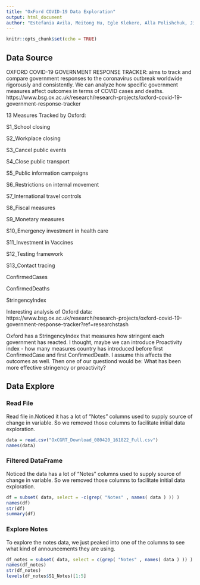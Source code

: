 ```yaml
---
title: "OxFord COVID-19 Data Exploration"
output: html_document
author: "Estefania Avila, Meitong Hu, Egle Klekere, Alla Polishchuk, Jingjing Zhang"
---
```


```r
knitr::opts_chunk$set(echo = TRUE)
```

## Data Source

OXFORD COVID-19 GOVERNMENT RESPONSE TRACKER: aims to track and compare government responses to the coronavirus outbreak worldwide rigorously and consistently. We can analyze how specific government measures affect outcomes in terms of COVID cases and deaths.
https://www.bsg.ox.ac.uk/research/research-projects/oxford-covid-19-government-response-tracker

13 Measures Tracked by Oxford:

S1_School closing

S2_Workplace closing

S3_Cancel public events

S4_Close public transport

S5_Public information campaigns

S6_Restrictions on internal movement

S7_International travel controls

S8_Fiscal measures

S9_Monetary measures

S10_Emergency investment in health care

S11_Investment in Vaccines

S12_Testing framework

S13_Contact tracing

ConfirmedCases

ConfirmedDeaths

StringencyIndex

Interesting analysis of Oxford data:
https://www.bsg.ox.ac.uk/research/research-projects/oxford-covid-19-government-response-tracker?ref=researchstash

Oxford has a StringencyIndex that measures how stringent each government has reacted. I thought, maybe we can introduce Proactivity index - how many measures country has introduced before first ConfirmedCase and first ConfirmedDeath. I assume this affects the outcomes as well. Then one of our questiond would be: What has been more effective stringency or proactivity?

## Data Explore
### Read File
Read file in.Noticed it has a lot of "Notes" columns used to supply source of change in variable. So we removed those columns to facilitate initial data exploration.

```r
data = read.csv("OxCGRT_Download_080420_161822_Full.csv")
names(data)
```

### Filtered DataFrame
Noticed the data has a lot of "Notes" columns used to supply source of change in variable. So we removed those columns to facilitate initial data exploration.

```r
df = subset( data, select = -c(grep( "Notes" , names( data ) )) )
names(df)
str(df)
summary(df)

```

### Explore Notes
To explore the notes data, we just peaked into one of the columns to see what kind of announcements they are using.
```r
df_notes = subset( data, select = c(grep( "Notes" , names( data ) )) )
names(df_notes)
str(df_notes)
levels(df_notes$S1_Notes)[1:5]
```
